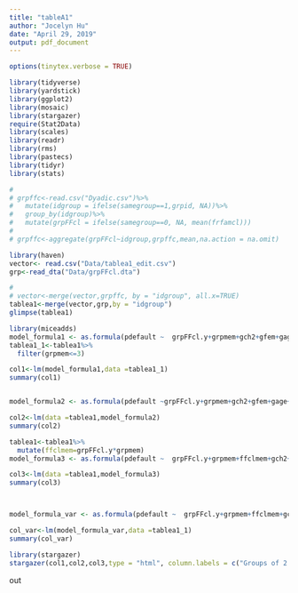 ```yaml
---
title: "tableA1"
author: "Jocelyn Hu"
date: "April 29, 2019"
output: pdf_document
---
```


```r
options(tinytex.verbose = TRUE)
```

```r
library(tidyverse)
library(yardstick)
library(ggplot2)
library(mosaic)
library(stargazer)
require(Stat2Data)
library(scales)
library(readr)
library(rms)
library(pastecs)
library(tidyr)
library(stats)
```


```r
# 
# grpffc<-read.csv("Dyadic.csv")%>%
#   mutate(idgroup = ifelse(samegroup==1,grpid, NA))%>%
#   group_by(idgroup)%>%
#   mutate(grpFFcl = ifelse(samegroup==0, NA, mean(frfamcl)))
# 
# grpffc<-aggregate(grpFFcl~idgroup,grpffc,mean,na.action = na.omit)
```

```r
library(haven)
vector<- read.csv("Data/tablea1_edit.csv")
grp<-read_dta("Data/grpFFcl.dta")
```

```r
# 
# vector<-merge(vector,grpffc, by = "idgroup", all.x=TRUE)
tablea1<-merge(vector,grp,by = "idgroup")
glimpse(tablea1)
```




```r
library(miceadds)
model_formula1 <- as.formula(pdefault ~  grpFFcl.y+grpmem+gch2+gfem+gage+gurb+gysch+gmar+glcons+ghhsz+factor(municode))
tablea1_1<-tablea1%>%
  filter(grpmem<=3)

col1<-lm(model_formula1,data =tablea1_1)
summary(col1)


model_formula2 <- as.formula(pdefault ~grpFFcl.y+grpmem+gch2+gfem+gage+gurb+gysch+gmar+glcons+ghhsz+factor(municode))

col2<-lm(data =tablea1,model_formula2)
summary(col2)

tablea1<-tablea1%>%
  mutate(ffclmem=grpFFcl.y*grpmem)
model_formula3 <- as.formula(pdefault ~  grpFFcl.y+grpmem+ffclmem+gch2+gfem+gage+gurb+gysch+gmar+glcons+ghhsz+factor(municode))

col3<-lm(data =tablea1,model_formula3)
summary(col3)



model_formula_var <- as.formula(pdefault ~  grpFFcl.y+grpmem+ffclmem+gch2+gfem+gage+gurb+gysch+gmar+glcons+ghhsz)

col_var<-lm(model_formula_var,data =tablea1_1)
summary(col_var)
```

```r
library(stargazer)
stargazer(col1,col2,col3,type = "html", column.labels = c("Groups of 2 or 3","All groups"), column.separate = c(1,2),title="Table A1: Group-level analysis of defections: Dependent variable = proportion of members that default",align=TRUE,covariate.labels=c("[1] Density of close friends and amily network within group","[2] Number of group members","[1] x [2]","Average gamble choice","Proportion of females","Average age","Proportion living in municipal centre","Average years of education","Proportion married","Average log household consumption","Average household size","Constant"),omit.stat=c("LL","ser","f"),ci=FALSE, ci.level=0.90,no.space=TRUE,keep = c("grpFFcl.y","grpmem","ffclmem","gch2","gfem","gage","gurb","gysch","gmar","glcons","ghhsz","(Intercept)"),colnames = FALSE,object.names = FALSE, out = "tablea1.htm",notes = " Linear regression coefficients reported. Standard errors (in parentheses) adjusted to account of non-independence within municipalities by clustering",notes.align = "l",notes.append = TRUE, add.lines =list(c("Municipality dummies","no","no","yes")),rownames = FALSE,intercept.bottom = TRUE, keep.stat = c("n"),dep.var.labels = "Proportion of members that default", star.char = NULL,column.sep.width = "0.3pt", font.size = "scriptsize")
```

out